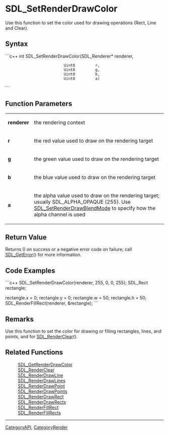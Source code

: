 <!-- pragma section-numbers off -->
<!-- pragma camelcase off -->

= SDL_SetRenderDrawColor =
Use this function to set the color used for drawing operations (Rect, Line and Clear).


== Syntax ==
```c++
int SDL_SetRenderDrawColor(SDL_Renderer* renderer,
                           Uint8         r,
                           Uint8         g,
                           Uint8         b,
                           Uint8         a)
```

== Function Parameters ==
{|
|'''renderer'''
|the rendering context
|-
|'''r'''
|the red value used to draw on the rendering target
|-
|'''g'''
|the green value used to draw on the rendering target
|-
|'''b'''
|the blue value used to draw on the rendering target
|-
|'''a'''
|the alpha value used to draw on the rendering target; usually SDL_ALPHA_OPAQUE (255). Use [[SDL_SetRenderDrawBlendMode]] to specify how the alpha channel is used
|}

== Return Value ==
Returns 0 on success or a negative error code on failure; call [[SDL_GetError]]() for more information.

== Code Examples ==
```c++
SDL_SetRenderDrawColor(renderer, 255, 0, 0, 255);
SDL_Rect rectangle;

rectangle.x = 0;
rectangle.y = 0;
rectangle.w = 50;
rectangle.h = 50;
SDL_RenderFillRect(renderer, &rectangle);
```

== Remarks ==
Use this function to set the color for drawing or filling rectangles, lines, and points, and for [[SDL_RenderClear]]().

== Related Functions ==
:[[SDL_GetRenderDrawColor]]
:[[SDL_RenderClear]]
:[[SDL_RenderDrawLine]]
:[[SDL_RenderDrawLines]]
:[[SDL_RenderDrawPoint]]
:[[SDL_RenderDrawPoints]]
:[[SDL_RenderDrawRect]]
:[[SDL_RenderDrawRects]]
:[[SDL_RenderFillRect]]
:[[SDL_RenderFillRects]]

----
[[CategoryAPI]], [[CategoryRender]]

